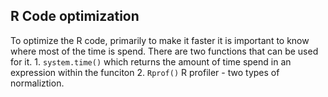 ## R Code optimization

To optimize the R code, primarily to make it faster it is important to know where most of the
time is spend. There are two functions that can be used for it. 
1. `system.time()` which returns the amount of time spend in an expression within the funciton
2. `Rprof()` R profiler - two types of normaliztion. 
